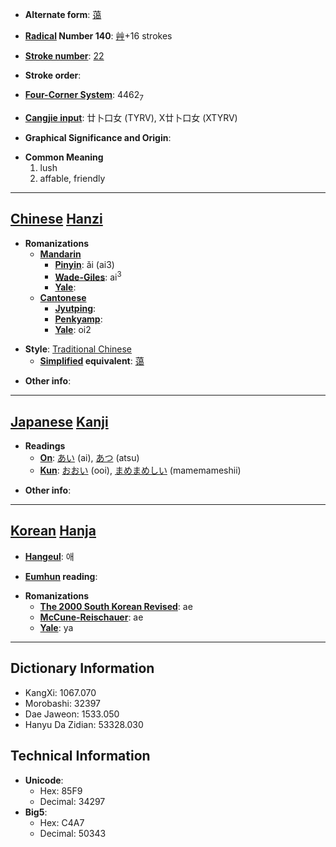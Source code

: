 * '''Alternate form''': [[蔼]]

* '''[[Wiktionary:Chinese radical index| Radical]] Number 140''': [[Wiktionary:Chinese radical index 艸|艸]]+16 strokes

* '''[[Wiktionary:Chinese total strokes index|Stroke number]]''': [[Wiktionary:Chinese total strokes index 22|22]]

* '''Stroke order''': 

* '''[[Wiktionary:Chinese four corner index|Four-Corner System]]''': 4462<sub>7</sub>

* '''[[Wiktionary:Chinese Cangjie index|Cangjie input]]''': 廿卜口女 (TYRV), X廿卜口女 (XTYRV)

* '''Graphical Significance and Origin''': 

* '''Common Meaning'''
*#lush
*# affable, friendly


----

== [[Chinese]] [[Hanzi]] ==

* '''Romanizations'''
** '''[[Mandarin]]'''
*** '''[[Pinyin]]''': ǎi (ai3)
*** '''[[Wade-Giles]]''': ai<sup>3</sup>
*** '''[[Yale]]''': 
** '''[[Cantonese]]'''
*** '''[[Jyutping]]''':
*** '''[[Penkyamp]]''': 
*** '''[[Yale]]''': oi2

* '''Style''': [[Traditional Chinese]] 
** '''[[Simplified Chinese|Simplified]] equivalent''': [[蔼]]

* '''Other info''': 

----

== [[Japanese]] [[Kanji]] ==

* '''Readings'''
** '''[[On]]''': [[あい]] (ai), [[あつ]] (atsu)
** '''[[Kun]]''': [[おおい]] (ooi), [[まめまめしい]] (mamemameshii)

* '''Other info''':  

----

== [[Korean]] [[Hanja]] ==

* '''[[Hangeul]]''': 애

* '''[[Eumhun]] reading''': 

* '''Romanizations'''
** '''[[The 2000 South Korean Revised Romanization|The 2000 South Korean Revised]]''': ae
** '''[[McCune-Reischauer]]''': ae
** '''[[Yale]]''': ya

----

== Dictionary Information ==

* KangXi: 1067.070
* Morobashi: 32397
* Dae Jaweon: 1533.050
* Hanyu Da Zidian: 53328.030

== Technical Information ==

* '''Unicode''':
** Hex: 85F9
** Decimal: 34297
* '''Big5''':
** Hex: C4A7
** Decimal: 50343